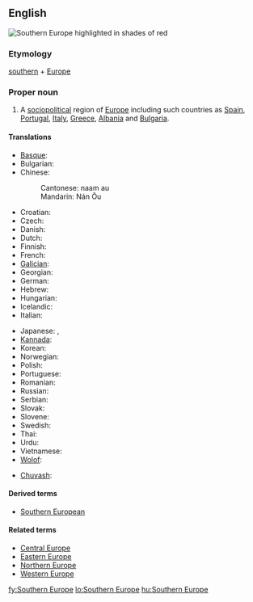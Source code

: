 ==English==
[[Image:SEUROPE.jpg|thumb|right|Southern Europe highlighted in shades of red]]
{{wikipedia}}

===Etymology===
[[southern]] + [[Europe]]

===Proper noun===
{{en-proper noun|sg=[[southern|Southern]] [[Europe]]}}

# A [[sociopolitical]] region of [[Europe]] including such countries as [[Spain]], [[Portugal]], [[Italy]], [[Greece]], [[Albania]] and [[Bulgaria]].

====Translations====
{{trans-top|Southern Europe}}
* [[Basque]]: {{t|eu|Hegoaldeko Europa|xs=Basque}}
* Bulgarian: {{t|bg|Южна Европа|tr=Južna Evropa|sc=Cyrl}}
* Chinese: {{zh-ts|南歐|南欧}}
*: Cantonese: naam au
*: Mandarin: Nán Ōu
* Croatian: {{t|hr|Južna Europa|f}}
* Czech: {{t-|cs|jižní Evropa|f}}
* Danish: {{t|da|Sydeuropa}}
* Dutch: {{t|nl|Zuid-Europa}}
* Finnish: {{t+|fi|Etelä-Eurooppa}}
* French: {{t|fr|Europe du Sud}}
* [[Galician]]: {{t|gl|Europa meridional|f|xs=Galician}}
* Georgian: {{t|ka|სამხრეთი ევროპა|xs=Georgian}}
* German: {{t+|de|Südeuropa|n}}
* Hebrew: {{t|he|דרום אירופה|m|tr=d'róm eirópah|sc=Hebr}}
* Hungarian: {{t+|hu|Dél-Európa}}
* Icelandic: {{t|is|Suður-Evrópa}}
* Italian: {{t-|it|Europa meridionale}}
{{trans-mid}}
* Japanese: {{t-|ja|南欧|tr=Nan'ō|sc=Jpan}}, {{t|ja|南ヨーロッパ|sc=Jpan}}
* [[Kannada]]: {{t|kn|ದಕ್ಷಿಣ ಯುರೋಪ್|xs=Kannada}}
* Korean: {{t|ko|남유럽|sc=Hang}}
* Norwegian: {{t|no|Syd-Europa}}
* Polish: {{t|pl|Europa Południowa|f}}
* Portuguese: {{t|pt|Europa meridional}}
* Romanian: {{t-|ro|Europa de Sud|f}}
* Russian: {{t|ru|Южная Европа|f|tr=Južnaja Evropa|sc=Cyrl}}
* Serbian: {{t|sr|Јужна Европа|sc=Cyrl}}
* Slovak: {{t|sk|Južná Európa}}
* Slovene: {{t|sl|Južna Evropa}}
* Swedish: {{t|sv|Sydeuropa}}
* Thai: {{t|th|ยุโรปใต้|xs=Thai}}
* Urdu: {{t|ur|جنوبی یورپ|sc=ur-Arab|xs=Urdu}}
* Vietnamese: {{t|vi|Nam Âu|xs=Vietnamese}}
* [[Wolof]]: {{t|wo|Bëj-saalumu Tugal|xs=Wolof}}
{{checktrans-top}}
* [[Chuvash]]: {{tø|cv|Кăнтăр Европа|sc=Cyrl|xs=Chuvash}}
{{trans-bottom}}

{{trans-bottom}}

====Derived terms====
* [[Southern European]]

====Related terms====
* [[Central Europe]]
* [[Eastern Europe]]
* [[Northern Europe]]
* [[Western Europe]]

[[fy:Southern Europe]]
[[lo:Southern Europe]]
[[hu:Southern Europe]]